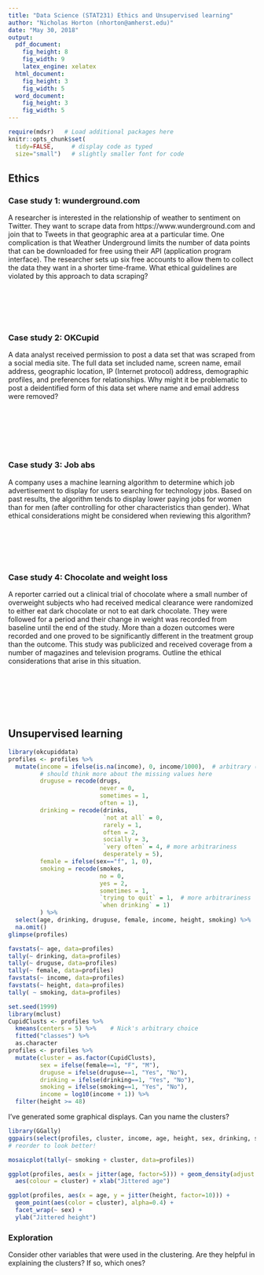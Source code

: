 ```yaml
---
title: "Data Science (STAT231) Ethics and Unsupervised learning"
author: "Nicholas Horton (nhorton@amherst.edu)"
date: "May 30, 2018"
output: 
  pdf_document:
    fig_height: 8
    fig_width: 9
    latex_engine: xelatex
  html_document:
    fig_height: 3
    fig_width: 5
  word_document:
    fig_height: 3
    fig_width: 5
---
```


```r
require(mdsr)   # Load additional packages here 
knitr::opts_chunk$set(
  tidy=FALSE,     # display code as typed
  size="small")   # slightly smaller font for code
```

## Ethics

### Case study 1: wunderground.com

A researcher is interested in the relationship of weather to sentiment on Twitter.  They want to scrape data from https://www.wunderground.com and join that to Tweets in that geographic area at a particular time.  One complication is that Weather Underground limits the number of data points that can be downloaded for free using their API (application program interface).  The researcher sets up six free accounts to allow them to collect the data they want in a shorter time-frame.  What ethical guidelines are violated by this approach to data scraping?

```






```

### Case study 2: OKCupid

A data analyst received permission to post a data set that was scraped from a social media site.  The full data set included name, screen name, email address, geographic location, IP (Internet protocol) address, demographic profiles, and preferences for relationships.  Why might it be problematic to post a deidentified form of this data set where name and email address were removed?

```







```

### Case study 3: Job abs

A company uses a machine learning algorithm to determine which job advertisement to display for users searching for technology jobs.  Based on past results, the algorithm tends to display lower paying jobs for women than for men (after controlling for other characteristics than gender).  What ethical considerations might be considered when reviewing this algorithm?

```






```

### Case study 4: Chocolate and weight loss

A reporter carried out a clinical trial of chocolate where a small number of overweight subjects who had received medical clearance were randomized to either eat dark chocolate or not to eat dark chocolate.  They were followed for a period and their change in weight was recorded from baseline until the end of the study.  More than a dozen outcomes were recorded and one proved to be significantly different in the treatment group than the outcome.  This study was publicized and received coverage from a number of magazines and television programs.  Outline the ethical considerations that arise in this situation.

```







```

## Unsupervised learning

```r
library(okcupiddata)
profiles <- profiles %>%
  mutate(income = ifelse(is.na(income), 0, income/1000),  # arbitrary (and maybe not a good idea!)
         # should think more about the missing values here
         druguse = recode(drugs, 
                          never = 0,
                          sometimes = 1,
                          often = 1),
         drinking = recode(drinks,
                           `not at all` = 0,
                           rarely = 1,
                           often = 2,
                           socially = 3,
                           `very often` = 4, # more arbitrariness
                           desperately = 5),
         female = ifelse(sex=="f", 1, 0),
         smoking = recode(smokes,
                          no = 0, 
                          yes = 2,
                          sometimes = 1,
                          `trying to quit` = 1,  # more arbitrariness
                          `when drinking` = 1)
         ) %>%
  select(age, drinking, druguse, female, income, height, smoking) %>%
  na.omit()
glimpse(profiles)
```

```r
favstats(~ age, data=profiles)
tally(~ drinking, data=profiles)
tally(~ druguse, data=profiles)
tally(~ female, data=profiles)
favstats(~ income, data=profiles)
favstats(~ height, data=profiles)
tally( ~ smoking, data=profiles)
```

```r
set.seed(1999)
library(mclust)
CupidClusts <- profiles %>%
  kmeans(centers = 5) %>%    # Nick's arbitrary choice
  fitted("classes") %>%
  as.character
profiles <- profiles %>%
  mutate(cluster = as.factor(CupidClusts),
         sex = ifelse(female==1, "F", "M"),
         druguse = ifelse(druguse==1, "Yes", "No"),
         drinking = ifelse(drinking==1, "Yes", "No"),
         smoking = ifelse(smoking==1, "Yes", "No"),
         income = log10(income + 1)) %>%
  filter(height >= 48)
```
I've generated some graphical displays.  Can you name the clusters?

```r
library(GGally)
ggpairs(select(profiles, cluster, income, age, height, sex, drinking, smoking, druguse))
# reorder to look better!
```

\newpage
```r
mosaicplot(tally(~ smoking + cluster, data=profiles))
```

\newpage
```r
ggplot(profiles, aes(x = jitter(age, factor=5))) + geom_density(adjust = 0.4) + 
  aes(colour = cluster) + xlab("Jittered age")
```
\newpage
```r

ggplot(profiles, aes(x = age, y = jitter(height, factor=10))) + 
  geom_point(aes(color = cluster), alpha=0.4) +
  facet_wrap(~ sex) +
  ylab("Jittered height")
```

### Exploration

Consider other variables that were used in the clustering.  Are they helpful in explaining the clusters?  If so, which ones?

